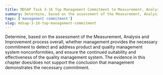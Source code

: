 ```yaml
---
title: MDSAP Task 3-16 Top Management Commitment to Measurement, Analysis, and Improvement Process
summary: Determine, based on the assessment of the Measurement, Analysis and Improvement process overall, whether management provides the necessary commitment.
tags: ['management commitment']
slug: mdsap-3-16-top-management-commitment
---
```


<RegLang>
Determine, based on the assessment of the Measurement, Analysis and Improvement process overall, whether management provides the necessary commitment to detect and address product and quality management system nonconformities, and ensure the continued suitability and effectiveness of the quality management system.
</RegLang>


<ReportLang>
The evidence in this chapter does/does not support the conclusion that management demonstrates the necessary commitment.
</ReportLang>




